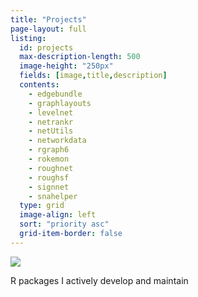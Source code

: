 ```yaml
---
title: "Projects"
page-layout: full
listing:
  id: projects
  max-description-length: 500
  image-height: "250px"	
  fields: [image,title,description]
  contents: 
    - edgebundle
    - graphlayouts
    - levelnet
    - netrankr
    - netUtils
    - networkdata
    - rgraph6
    - rokemon
    - roughnet
    - roughsf
    - signnet
    - snahelper
  type: grid
  image-align: left
  sort: "priority asc"
  grid-item-border: false
---
```


:::{.center}
<img src="https://ghchart.rshah.org/137752/schochastics">

R packages I actively develop and maintain
:::


:::{#projects}
:::